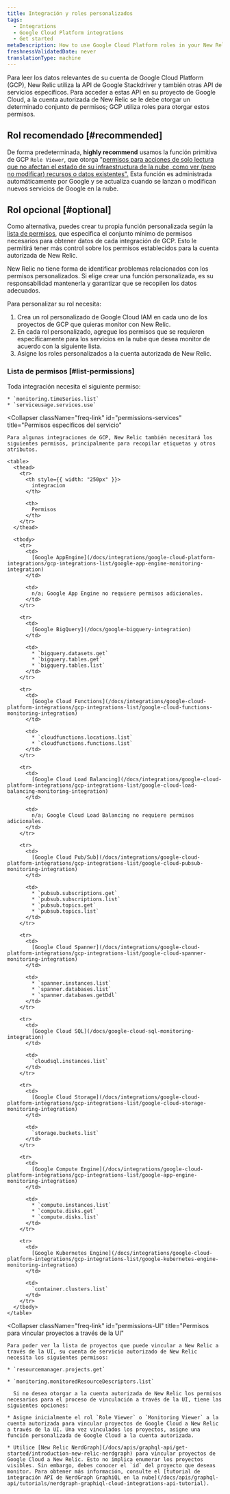 ```yaml
---
title: Integración y roles personalizados
tags:
  - Integrations
  - Google Cloud Platform integrations
  - Get started
metaDescription: How to use Google Cloud Platform roles in your New Relic integration to grant New Relic permission to monitor your GCP services.
freshnessValidatedDate: never
translationType: machine
---
```


Para leer los datos relevantes de su cuenta de Google Cloud Platform (GCP), New Relic utiliza la API de Google Stackdriver y también otras API de servicios específicos. Para acceder a estas API en su proyecto de Google Cloud, a la cuenta autorizada de New Relic se le debe otorgar un determinado conjunto de permisos; GCP utiliza roles para otorgar estos permisos.

## Rol recomendado [#recommended]

De forma predeterminada, <DoNotTranslate>**highly recommend**</DoNotTranslate> usamos la función primitiva de GCP `Role Viewer`, que otorga "[permisos para acciones de solo lectura que no afectan el estado de su infraestructura de la nube, como ver (pero no modificar) recursos o datos existentes".](https://cloud.google.com/iam/docs/understanding-roles) Esta función es administrada automáticamente por Google y se actualiza cuando se lanzan o modifican nuevos servicios de Google en la nube.

## Rol opcional [#optional]

Como alternativa, puedes crear tu propia función personalizada según la [lista de permisos](/docs/integrations/google-cloud-platform-integrations/get-started/integrations-custom-roles#list-permissions), que especifica el conjunto mínimo de permisos necesarios para obtener datos de cada integración de GCP. Esto le permitirá tener más control sobre los permisos establecidos para la cuenta autorizada de New Relic.

<Callout variant="important">
  New Relic no tiene forma de identificar problemas relacionados con los permisos personalizados. Si elige crear una función personalizada, es su responsabilidad mantenerla y garantizar que se recopilen los datos adecuados.
</Callout>

Para personalizar su rol necesita:

1. Crea un rol personalizado de Google Cloud IAM en cada uno de los proyectos de GCP que quieras monitor con New Relic.
2. En cada rol personalizado, agregue los permisos que se requieren específicamente para los servicios en la nube que desea monitor de acuerdo con la siguiente lista.
3. Asigne los roles personalizados a la cuenta autorizada de New Relic.

### Lista de permisos [#list-permissions]

<CollapserGroup>
  <Collapser
    className="freq-link"
    id="permissions-all"
    title="Permisos comunes"
  >
    Toda integración necesita el siguiente permiso:

    * `monitoring.timeSeries.list`
    * `serviceusage.services.use`
  </Collapser>

  <Collapser
    className="freq-link"
    id="permissions-services"
    title="Permisos específicos del servicio"
  >
    Para algunas integraciones de GCP, New Relic también necesitará los siguientes permisos, principalmente para recopilar etiquetas y otros atributos.

    <table>
      <thead>
        <tr>
          <th style={{ width: "250px" }}>
            integracion
          </th>

          <th>
            Permisos
          </th>
        </tr>
      </thead>

      <tbody>
        <tr>
          <td>
            [Google AppEngine](/docs/integrations/google-cloud-platform-integrations/gcp-integrations-list/google-app-engine-monitoring-integration)
          </td>

          <td>
            n/a; Google App Engine no requiere permisos adicionales.
          </td>
        </tr>

        <tr>
          <td>
            [Google BigQuery](/docs/google-bigquery-integration)
          </td>

          <td>
            * `bigquery.datasets.get`
            * `bigquery.tables.get`
            * `bigquery.tables.list`
          </td>
        </tr>

        <tr>
          <td>
            [Google Cloud Functions](/docs/integrations/google-cloud-platform-integrations/gcp-integrations-list/google-cloud-functions-monitoring-integration)
          </td>

          <td>
            * `cloudfunctions.locations.list`
            * `cloudfunctions.functions.list`
          </td>
        </tr>

        <tr>
          <td>
            [Google Cloud Load Balancing](/docs/integrations/google-cloud-platform-integrations/gcp-integrations-list/google-cloud-load-balancing-monitoring-integration)
          </td>

          <td>
            n/a; Google Cloud Load Balancing no requiere permisos adicionales.
          </td>
        </tr>

        <tr>
          <td>
            [Google Cloud Pub/Sub](/docs/integrations/google-cloud-platform-integrations/gcp-integrations-list/google-cloud-pubsub-monitoring-integration)
          </td>

          <td>
            * `pubsub.subscriptions.get`
            * `pubsub.subscriptions.list`
            * `pubsub.topics.get`
            * `pubsub.topics.list`
          </td>
        </tr>

        <tr>
          <td>
            [Google Cloud Spanner](/docs/integrations/google-cloud-platform-integrations/gcp-integrations-list/google-cloud-spanner-monitoring-integration)
          </td>

          <td>
            * `spanner.instances.list`
            * `spanner.databases.list`
            * `spanner.databases.getDdl`
          </td>
        </tr>

        <tr>
          <td>
            [Google Cloud SQL](/docs/google-cloud-sql-monitoring-integration)
          </td>

          <td>
            `cloudsql.instances.list`
          </td>
        </tr>

        <tr>
          <td>
            [Google Cloud Storage](/docs/integrations/google-cloud-platform-integrations/gcp-integrations-list/google-cloud-storage-monitoring-integration)
          </td>

          <td>
            `storage.buckets.list`
          </td>
        </tr>

        <tr>
          <td>
            [Google Compute Engine](/docs/integrations/google-cloud-platform-integrations/gcp-integrations-list/google-app-engine-monitoring-integration)
          </td>

          <td>
            * `compute.instances.list`
            * `compute.disks.get`
            * `compute.disks.list`
          </td>
        </tr>

        <tr>
          <td>
            [Google Kubernetes Engine](/docs/integrations/google-cloud-platform-integrations/gcp-integrations-list/google-kubernetes-engine-monitoring-integration)
          </td>

          <td>
            `container.clusters.list`
          </td>
        </tr>
      </tbody>
    </table>
  </Collapser>

  <Collapser
    className="freq-link"
    id="permissions-UI"
    title="Permisos para vincular proyectos a través de la UI"
  >
    Para poder ver la lista de proyectos que puede vincular a New Relic a través de la UI, su cuenta de servicio autorizado de New Relic necesita los siguientes permisos:

    * `resourcemanager.projects.get`

    * `monitoring.monitoredResourceDescriptors.list`

      Si no desea otorgar a la cuenta autorizada de New Relic los permisos necesarios para el proceso de vinculación a través de la UI, tiene las siguientes opciones:

    * Asigne inicialmente el rol `Role Viewer` o `Monitoring Viewer` a la cuenta autorizada para vincular proyectos de Google Cloud a New Relic a través de la UI. Una vez vinculados los proyectos, asigne una función personalizada de Google Cloud a la cuenta autorizada.

    * Utilice [New Relic NerdGraph](/docs/apis/graphql-api/get-started/introduction-new-relic-nerdgraph) para vincular proyectos de Google Cloud a New Relic. Esto no implica enumerar los proyectos visibles. Sin embargo, debes conocer el `id` del proyecto que deseas monitor. Para obtener más información, consulte el [tutorial de integración API de NerdGraph GraphiQL en la nube](/docs/apis/graphql-api/tutorials/nerdgraph-graphiql-cloud-integrations-api-tutorial).
  </Collapser>
</CollapserGroup>